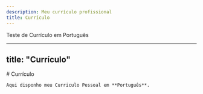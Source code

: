 ```yaml
---
description: Meu currículo profissional
title: Currículo
---
```


Teste de Currículo em Português

---
title: "Currículo"
---


<!-- tina-body -->
  <div set:html={frontmatter.body}>
    # Currículo

    Aqui disponho meu Curriculo Pessoal em **Português**.
  </div>
<!-- /tina-body -->

<BaseLayout title={frontmatter.title}>
  <div set:html={frontmatter.body} />
</BaseLayout>